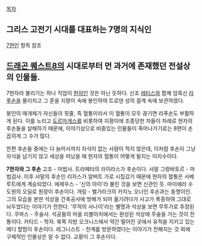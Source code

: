 [[목차]]

== 그리스 고전기 시대를 대표하는 7명의 지식인 ==

[[7현인]] 항목 참조
== [[드래곤 퀘스트8]]의 시대로부터 먼 과거에 존재했던 전설상의 인물들. ==

7현자라 불리기는 하나 직업이 [[현자]]인 것은 아닌 듯하다. 신조 [[레티스]]와 함께 암흑신 [[라푸손]]을 물리치고 그 혼을 지팡이 속에 봉인하여 트로덴 성의 결계 속에 보관하였다.

봉인의 매개체가 자신들의 핏줄, 즉 혈통이라서 이 혈통이 모두 끊기면 라푸손도 부활하게 된다. 이를 노리고 [[도르마게스]]를 비롯하여 지팡이에 조종당한 자들이 차례로 현자의 후손들을 살해하기 때문에, 이야기상으로 비중있는 인물들이 죽어나가기로는 8편이 손꼽히게 그 수가 많다.

한편 후손들 중에는 다 늙어서까지 자식이 없는 사람이 적지 않은데, 이처럼 후손이 그냥 자식을 남기지 않고 세상을 떠났을 때 현자의 혈통이 어떻게 될지는 미지수이다.


'''7현자와 그 후손'''
고조 - 마법사. 트라페타의 라이라스가 후손이다.
샤말 그랑바토르 - 마법검사. 이후 샤말의 후손인 리자스가 알버트 가로 시집갔기 때문에 현자의 혈통은 서베루트에게 계승되었다.
에제우스 - '신의 아이'라 불린 것을 보면 신관인 듯. 마이에라 수도원의 오딜로 원장이 후손이다.
개링 - 벨가라크의 카지노 오너인 후손과는 동명이인. 그의 모습을 본딴 석상을 건축공사에 방해가 되어 옮기려다가 사고가 폭증하여 그대로 놔두었다는 이야기가 전한다. '무적의 사나이'라는 별명과 석상을 보면 무투가로 추정된다.
쿠파스 - 주술사. 석공들의 마을 리블아치에서는 완성된 석상에 주술을 거는 것이 전통이다.
카티드 - 학자. 북쪽 지방 오크니스에서 약간 떨어진 곳에서 유적을 지키고 있는 메디 할멈이 후손이다.
레그니스트 - 천계를 방문하였다는 이야기가 전해지는 것 외에 구체적인 인물상은 알 수 없다. 교황이 그 후손이다.
